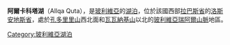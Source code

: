 {{coord|16|09|05|S|68|17|50|W|display=title|region:BO_type:waterbody_source:GNS-enwiki}}

'''阿爾卡科塔湖'''（Allqa Quta），是[[玻利維亞|玻利維亞]]的[[湖泊|湖泊]]，位於該國西部[[拉巴斯省|拉巴斯省]]的[[洛斯安地斯省|洛斯安地斯省]]，處於[[孔多里里山|孔多里里山]]西北面和[[瓦瓦納基山|瓦瓦納基山]]以北的[[玻利維亞瑞阿爾山脈|玻利維亞瑞阿爾山脈]]地區。

{{Bolivia-geo-stub}}
[[Category:玻利維亞湖泊|Category:玻利維亞湖泊]]